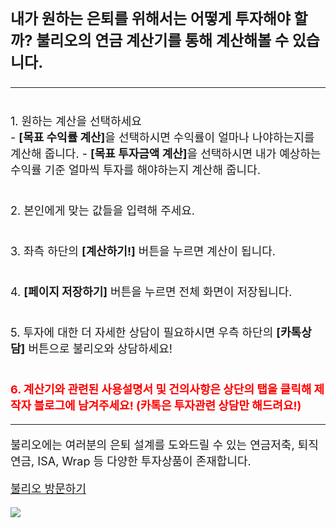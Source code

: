 <br>

<font size="5">

**내가 원하는 은퇴를 위해서는 어떻게 투자해야 할까? 불리오의 연금 계산기를 통해 계산해볼 수 있습니다.**

</font>
<hr>

<font size="4">

<br>1. 원하는 계산을 선택하세요<br>
- **[목표 수익률 계산]**을 선택하시면 수익률이 얼마나 나야하는지를 계산해 줍니다.
- **[목표 투자금액 계산]**을 선택하시면 내가 예상하는 수익률 기준 얼마씩 투자를 해야하는지 계산해 줍니다.

<br>2. 본인에게 맞는 값들을 입력해 주세요.

<br>3. 좌측 하단의 **[계산하기!]** 버튼을 누르면 계산이 됩니다.

<br>4. **[페이지 저장하기]** 버튼을 누르면 전체 화면이 저장됩니다.

<br>5. 투자에 대한 더 자세한 상담이 필요하시면 우측 하단의 **[카톡상담]** 버튼으로 불리오와 상담하세요!

<br><span style="color:red">**6. 계산기와 관련된 사용설명서 및 건의사항은 상단의 탭을 클릭해 제작자 블로그에 남겨주세요! (카톡은 투자관련 상담만 해드려요!)**</span>

<hr>

불리오에는 여러분의 은퇴 설계를 도와드릴 수 있는 연금저축, 퇴직연금, ISA, Wrap 등 다양한 투자상품이 존재합니다.

<a href="https://www.boolio.co.kr/" target="_blank">불리오 방문하기</a> 

![](boolio.png)

</font>
